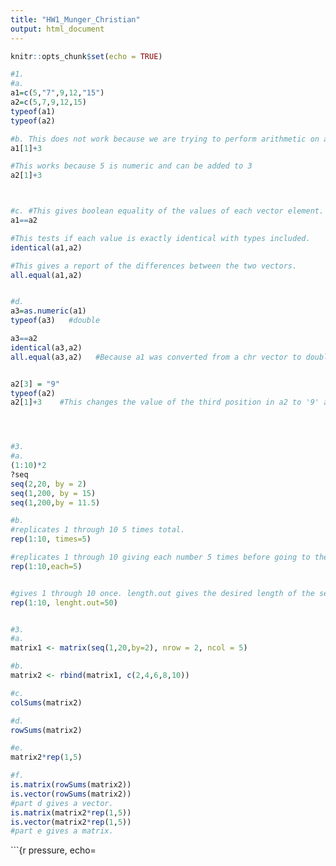 ---
title: "HW1_Munger_Christian"
output: html_document
---

```{r setup, include=FALSE}
knitr::opts_chunk$set(echo = TRUE)
```


```{r, error=TRUE}
#1.
#a.
a1=c(5,"7",9,12,"15")
a2=c(5,7,9,12,15)
typeof(a1)
typeof(a2)

#b. This does not work because we are trying to perform arithmetic on a non-numeric argument of "7".
a1[1]+3

#This works because 5 is numeric and can be added to 3
a2[1]+3



#c. #This gives boolean equality of the values of each vector element.
a1==a2

#This tests if each value is exactly identical with types included.
identical(a1,a2)

#This gives a report of the differences between the two vectors.
all.equal(a1,a2)


#d.
a3=as.numeric(a1)
typeof(a3)   #double

a3==a2
identical(a3,a2)
all.equal(a3,a2)   #Because a1 was converted from a chr vector to double, all the functions return true.


a2[3] = "9"
typeof(a2)
a2[1]+3    #This changes the value of the third position in a2 to '9' and converts the vector to a chr vector.




#3.
#a.
(1:10)*2
?seq
seq(2,20, by = 2)
seq(1,200, by = 15)
seq(1,200,by = 11.5)

#b.
#replicates 1 through 10 5 times total.
rep(1:10, times=5)

#replicates 1 through 10 giving each number 5 times before going to the next consecutive number.
rep(1:10,each=5)


#gives 1 through 10 once. length.out gives the desired length of the sequence.
rep(1:10, lenght.out=50)


#3.
#a.
matrix1 <- matrix(seq(1,20,by=2), nrow = 2, ncol = 5)

#b.
matrix2 <- rbind(matrix1, c(2,4,6,8,10))

#c.
colSums(matrix2)

#d.
rowSums(matrix2)

#e.
matrix2*rep(1,5)

#f.
is.matrix(rowSums(matrix2))
is.vector(rowSums(matrix2))
#part d gives a vector.
is.matrix(matrix2*rep(1,5))
is.vector(matrix2*rep(1,5))
#part e gives a matrix.
```



```{r pressure, echo=